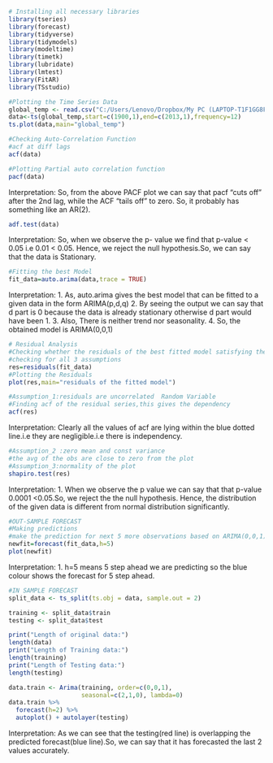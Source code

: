 
```{r}
# Installing all necessary libraries
library(tseries)
library(forecast)
library(tidyverse)
library(tidymodels)
library(modeltime)
library(timetk)
library(lubridate)
library(lmtest)
library(FitAR)
library(TSstudio)
```


```{r}
#Plotting the Time Series Data
global_temp <- read.csv("C:/Users/Lenovo/Dropbox/My PC (LAPTOP-T1F1GG8F)/Desktop/global_temp.csv")
data<-ts(global_temp,start=c(1900,1),end=c(2013,1),frequency=12)
ts.plot(data,main="global_temp")
```

```{r}
#Checking Auto-Correlation Function
#acf at diff lags
acf(data)
```

```{r}
#Plotting Partial auto correlation function
pacf(data)
```

Interpretation: So, from the above PACF plot we can say that pacf "cuts off" after the 2nd lag, while the ACF "tails off" to zero. So, it probably has something like an AR(2).

```{r}
adf.test(data)
```
Interpretation: So, when we observe the p- value we find that p-value < 0.05 i.e 0.01 < 0.05. Hence, we reject the null hypothesis.So, we can say that the data is Stationary. 

```{r}
#Fitting the best Model
fit_data=auto.arima(data,trace = TRUE)
```
Interpretation: 
1. As, auto.arima gives the best model that can be fitted to a given data in the form ARIMA(p,d,q)
2. By seeing the output we can say that d part is 0 because the data is already stationary otherwise d part would have been 1.
3. Also, There is neither trend nor seasonality.
4. So, the obtained model is ARIMA(0,0,1)


```{r}
# Residual Analysis
#Checking whether the residuals of the best fitted model satisfying the assumptions
#checking for all 3 assumptions
res=residuals(fit_data)
#Plotting the Residuals
plot(res,main="residuals of the fitted model")
```
```{r}
#Assumption_1:residuals are uncorrelated  Random Variable
#Finding acf of the residual series,this gives the dependency
acf(res)
```
Interpretation: Clearly all the values of acf are lying within the blue dotted line.i.e they are negligible.i.e there is independency.

```{r}
#Assumption_2 :zero mean and const variance
#the avg of the obs are close to zero from the plot
#Assumption_3:normality of the plot
shapiro.test(res)
```
Interpretation: 
1. When we observe the p value we can say that that p-value 0.0001 <0.05.So, we reject the the null hypothesis.
Hence, the distribution of the given data is different from normal distribution significantly.

```{r}
#OUT-SAMPLE FORECAST
#Making predictions
#make the prediction for next 5 more observations based on ARIMA(0,0,1)
newfit=forecast(fit_data,h=5)
plot(newfit)
```
Interpretation: 
1. h=5 means 5 step ahead we are predicting so the blue colour shows the forecast for 5 step ahead. 

```{r}
#IN SAMPLE FORECAST
split_data <- ts_split(ts.obj = data, sample.out = 2)

training <- split_data$train
testing <- split_data$test

print("Length of original data:")
length(data)
print("Length of Training data:")
length(training)
print("Length of Testing data:")
length(testing)
```

```{r}
data.train <- Arima(training, order=c(0,0,1),
                    seasonal=c(2,1,0), lambda=0)
data.train %>%
  forecast(h=2) %>%
  autoplot() + autolayer(testing)
```
Interpretation:
As we can see that the testing(red line) is overlapping the predicted forecast(blue line).So, we can say that it has forecasted the last 2 values accurately.


